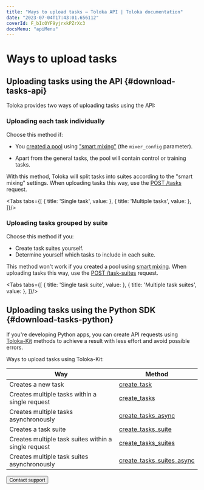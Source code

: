```yaml
---
title: "Ways to upload tasks — Toloka API | Toloka documentation"
date: "2023-07-04T17:43:01.656112"
coverId: F_bIcOYF9yjrxkPZrXc3
docsMenu: "apiMenu"
---
```



# Ways to upload tasks

<Announce/>

## Uploading tasks using the API {#download-tasks-api}

Toloka provides two ways of uploading tasks using the API:

### Uploading each task individually

Choose this method if:

- You [created a pool](https://toloka.ai/docs/api/api-reference/#post-/pools) using ["smart mixing"](/docs/guide/distribute-tasks-by-pages#distribute-tasks-by-pages__smart-mixing) (the `mixer_config` parameter).

- Apart from the general tasks, the pool will contain control or training tasks.

With this method, Toloka will split tasks into suites according to the "smart mixing" settings. When uploading tasks this way, use the [POST /tasks](https://toloka.ai/docs/api/api-reference/#post-/tasks) request.

<Cut title="Sample request">

<Tabs tabs={[
  { title: 'Single task', value: <UploadTasksList1/> },
  { title: 'Multiple tasks', value: <UploadTasksList2/> },
]}/>

</Cut>

### Uploading tasks grouped by suite

Choose this method if you:

- Create task suites yourself.
- Determine yourself which tasks to include in each suite.

This method won't work if you created a pool using [smart mixing](/docs/guide/distribute-tasks-by-pages#smart-mixing). When uploading tasks this way, use the [POST /task-suites](https://toloka.ai/docs/api/api-reference/#post-/task-suites) request.

<Cut title="Sample request">

<Tabs tabs={[
  { title: 'Single task suite', value: <UploadTasksList3/> },
  { title: 'Multiple task suites', value: <UploadTasksList4/> },
]}/>

</Cut>

## Uploading tasks using the Python SDK {#download-tasks-python}

If you're developing Python apps, you can create API requests using [Toloka-Kit](/docs/toloka-kit/) methods to achieve a result with less effort and avoid possible errors.

Ways to upload tasks using Toloka-Kit:

Way | Method
----- | -----
Creates a new task | [create_task](/docs/toloka-kit/reference/toloka.client.TolokaClient.create_task)
Creates multiple tasks within a single request | [create_tasks](/docs/toloka-kit/reference/toloka.client.TolokaClient.create_tasks)
Creates multiple tasks asynchronously | [create_tasks_async](/docs/toloka-kit/reference/toloka.client.TolokaClient.create_tasks_async)
Creates a task suite | [create_tasks_suite](/docs/toloka-kit/reference/toloka.client.TolokaClient.create_task_suite)
Creates multiple task suites within a single request | [create_tasks_suites](/docs/toloka-kit/reference/toloka.client.TolokaClient.create_task_suites)
Creates multiple task suites asynchronously | [create_tasks_suites_async](/docs/toloka-kit/reference/toloka.client.TolokaClient.create_task_suites_async)

<Button themeColor="light" view="default" size="l" type="link" url="/docs/guide/troubleshooting/support?form-source=api-upload-tasks">Contact support</Button>